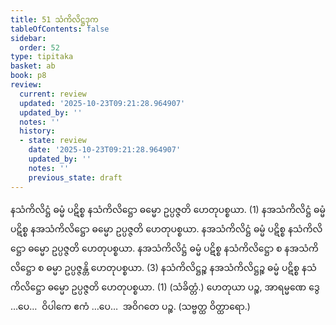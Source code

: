```yaml
---
title: 51 သံကိလိဋ္ဌဒုက
tableOfContents: false
sidebar:
  order: 52
type: tipitaka
basket: ab
book: p8
review:
  current: review
  updated: '2025-10-23T09:21:28.964907'
  updated_by: ''
  notes: ''
  history:
  - state: review
    date: '2025-10-23T09:21:28.964907'
    updated_by: ''
    notes: ''
    previous_state: draft
---
```



<ReviewStatus review={frontmatter.review} showDetails={true} />

<HypothesisAnnotation frontmatter={frontmatter} />

<DynamicBreadcrumb />

<Division number="70" book="p8" e="ch" v="40" p="97">

<Paragraph number="218" book="p8">
နသံကိလိဋ္ဌံ ဓမ္မံ ပဋိစ္စ နသံကိလိဋ္ဌော ဓမ္မော ဥပ္ပဇ္ဇတိ ဟေတုပစ္စယာ. (1)
</Paragraph>

<Paragraph number="219" book="p8">
နအသံကိလိဋ္ဌံ ဓမ္မံ ပဋိစ္စ နအသံကိလိဋ္ဌော ဓမ္မော ဥပ္ပဇ္ဇတိ ဟေတုပစ္စယာ. နအသံကိလိဋ္ဌံ ဓမ္မံ ပဋိစ္စ နသံကိလိဋ္ဌော ဓမ္မော ဥပ္ပဇ္ဇတိ ဟေတုပစ္စယာ. နအသံကိလိဋ္ဌံ ဓမ္မံ ပဋိစ္စ နသံကိလိဋ္ဌော စ နအသံကိလိဋ္ဌော စ ဓမ္မာ ဥပ္ပဇ္ဇန္တိ ဟေတုပစ္စယာ. (3)
</Paragraph>

<Paragraph number="220" book="p8">
နသံကိလိဋ္ဌဉ္စ နအသံကိလိဋ္ဌဉ္စ ဓမ္မံ ပဋိစ္စ နသံကိလိဋ္ဌော ဓမ္မော ဥပ္ပဇ္ဇတိ ဟေတုပစ္စယာ. (1) (သံခိတ္တံ.)
</Paragraph>

<Paragraph number="221" book="p8">
ဟေတုယာ ပဉ္စ, အာရမ္မဏေ ဒွေ …ပေ…  ဝိပါကေ ဧကံ …ပေ…  အဝိဂတေ ပဉ္စ. (သဗ္ဗတ္ထ ဝိတ္ထာရော.)
</Paragraph>
</Division>